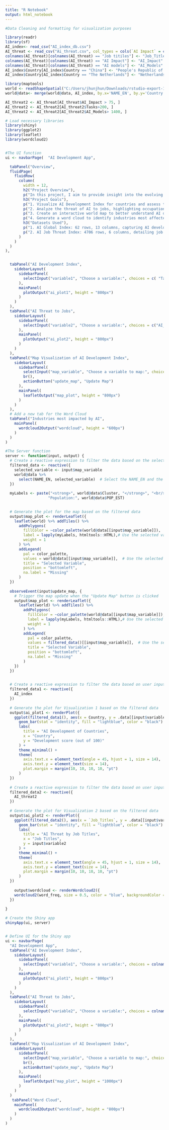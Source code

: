 ---
title: "R Notebook"
output: html_notebook
---


```{r}

#Data Cleaning and formatting for visualization purposes

library(readr)
library(sf)
AI_index<- read_csv("AI_index_db.csv")
AI_threat <- read_csv("Ai_threat.csv", col_types = cols(`AI Impact` = col_number())) 
colnames(AI_threat)[colnames(AI_threat) == "Job titiles"] <- "Job_Titles"
colnames(AI_threat)[colnames(AI_threat) == "AI Impact"] <- "AI_Impact"
colnames(AI_threat)[colnames(AI_threat) == "AI models"] <- "AI_Models"
AI_index$Country[AI_index$Country == "China"] <- "People's Republic of China"
AI_index$Country[AI_index$Country == "The Netherlands"] <- "Netherlands"

library(maptools)
world <- readShapeSpatial("C:/Users/jhunjhun/Downloads/rstudio-export-1/world_shape/ne_50m_admin_0_countries")  ## You will need to change this file path
world@data<- merge(world@data, AI_index, by.x='NAME_EN', by.y='Country')

AI_threat2 <- AI_threat[AI_threat$AI_Impact > 75, ]
AI_threat2 <- AI_threat2[AI_threat2$Tasks>200, ]
AI_threat2 <- AI_threat2[AI_threat2$AI_Models> 1400, ]


```

```{r}
# Load necessary libraries
library(shiny)
library(ggplot2)
library(leaflet)
library(wordcloud2)


#The UI function
ui <- navbarPage(  "AI Development App",

  tabPanel("Overview",
  fluidPage(
    fluidRow(
      column(
        width = 12,
        h2("Project Overview"),
        p("In this project, I aim to provide insight into the evolving landscape of Artificial Intelligence (AI) development and its impact on jobs. Utilizing two Kaggle datasets, I have crafted visualizations to capture the ongoing AI revolution and the challenges it poses to employment."),
        h3("Project Goals"),
        p("1. Visualize AI Development Index for countries and assess the global AI progress."),
        p("2. Analyze the threat of AI to jobs, highlighting occupations most impacted by AI."),
        p("3. Create an interactive world map to better understand AI development indices on a global scale."),
        p("4. Generate a word cloud to identify industries most affected by AI."),
        h3("Datasets Used"),
        p("1. AI Global Index: 62 rows, 13 columns, capturing AI development metrics for countries."),
        p("2. AI Job Threat Index: 4706 rows, 6 columns, detailing job roles and AI's influence.")
      )
    )
  )
),


  tabPanel("AI Development Index",
    sidebarLayout(
      sidebarPanel(
        selectInput("variable1", "Choose a variable:", choices = c( "Talent", "Infrastructure", "Operating Environment","Research","Development",              "Government Strategy","Commercial","Total score"))
      ),
      mainPanel(
        plotOutput("ai_plot1", height = "800px")
      )
    )
  ),
  tabPanel("AI Threat to Jobs",
    sidebarLayout(
      sidebarPanel(
        selectInput("variable2", "Choose a variable:", choices = c("AI_Impact", "Tasks","AI_Models", "AI_Workload_Ratio", "Domain"))
      ),
      mainPanel(
        plotOutput("ai_plot2", height = "800px")
      )
    )
  ),
  tabPanel("Map Visualization of AI Development Index", 
    sidebarLayout(
      sidebarPanel(
        selectInput("map_variable", "Choose a variable to map:", choices = c( "Talent", "Infrastructure", "Operating Environment","Research","Development",              "Government Strategy","Commercial","Total score")),
        br(),
        actionButton("update_map", "Update Map")
      ),
      mainPanel(
        leafletOutput("map_plot", height = "800px")
      )
    )
  ),
  # Add a new tab for the Word Cloud
  tabPanel("Industries most impacted by AI",
    mainPanel(
      wordcloud2Output("wordcloud", height = "600px")
    )
  )
)

#The Server function
server <- function(input, output) {
  # Create a reactive expression to filter the data based on the selected variable
  filtered_data <- reactive({
    selected_variable <- input$map_variable
    world@data %>%
      select(NAME_EN, selected_variable)  # Select the NAME_EN and the chosen variable
  })
  
  myLabels <- paste("<strong>", world@data$Cluster, "</strong>", "<br/>", 
                   "Population:", world@data$POP_EST)

  
  # Generate the plot for the map based on the filtered data
  output$map_plot <- renderLeaflet({
    leaflet(world) %>% addTiles() %>%
      addPolygons(
        fillColor = ~color_palette(world@data[[input$map_variable]]), 
        label = lapply(myLabels, htmltools::HTML),# Use the selected variable
        weight = 1
      ) %>%
      addLegend(
        pal = color_palette,
        values = world@data[[input$map_variable]],  # Use the selected variable
        title = "Selected Variable",
        position = "bottomleft",
        na.label = "Missing"
      )
  })
  
  observeEvent(input$update_map, {
    # Trigger the map update when the "Update Map" button is clicked
    output$map_plot <- renderLeaflet({
      leaflet(world) %>% addTiles() %>%
        addPolygons(
          fillColor = ~color_palette(world@data[[input$map_variable]]), 
          label = lapply(myLabels, htmltools::HTML),# Use the selected variable
          weight = 1
        ) %>%
        addLegend(
          pal = color_palette,
          values = filtered_data()[[input$map_variable]],  # Use the selected variable
          title = "Selected Variable",
          position = "bottomleft",
          na.label = "Missing"
        )
    })
  })

  
  # Create a reactive expression to filter the data based on user input for Visualization 1
  filtered_data1 <- reactive({
    AI_index
  })
  
  # Generate the plot for Visualization 1 based on the filtered data
  output$ai_plot1 <- renderPlot({
    ggplot(filtered_data1(), aes(x = Country, y = .data[[input$variable1]])) +
      geom_bar(stat = "identity", fill = "lightblue", color = "black") +
      labs(
        title = "AI Development of Countries",
        x = "Country",
        y = "Development score (out of 100)"
      ) +
      theme_minimal() +
      theme(
        axis.text.x = element_text(angle = 45, hjust = 1, size = 14),
        axis.text.y = element_text(size = 14),
        plot.margin = margin(10, 10, 10, 10, "pt")
      )
  })
  
  # Create a reactive expression to filter the data based on user input for Visualization 2
  filtered_data2 <- reactive({
    AI_threat2
  })
  
  # Generate the plot for Visualization 2 based on the filtered data
  output$ai_plot2 <- renderPlot({
    ggplot(filtered_data2(), aes(x = `Job_Titles`, y = .data[[input$variable2]])) +
      geom_bar(stat = "identity", fill = "lightblue", color = "black") +
      labs(
        title = "AI Threat by Job Titles",
        x = "Job Titles",
        y = input$variable2
      ) +
      theme_minimal() +
      theme(
        axis.text.x = element_text(angle = 45, hjust = 1, size = 14),
        axis.text.y = element_text(size = 14),
        plot.margin = margin(10, 10, 10, 10, "pt")
      )
  })
  
    output$wordcloud <- renderWordcloud2({
    wordcloud2(word_freq, size = 0.5, color = "blue", backgroundColor = "white")
  })
    
}

# Create the Shiny app
shinyApp(ui, server)



```
```{r}
# Define UI for the Shiny app
ui <- navbarPage(
  "AI Development App",
  tabPanel("AI Development Index",
    sidebarLayout(
      sidebarPanel(
        selectInput("variable1", "Choose a variable:", choices = colnames(AI_index))
      ),
      mainPanel(
        plotOutput("ai_plot1", height = "800px")
      )
    )
  ),
  tabPanel("AI Threat to Jobs",
    sidebarLayout(
      sidebarPanel(
        selectInput("variable2", "Choose a variable:", choices = colnames(AI_threat))
      ),
      mainPanel(
        plotOutput("ai_plot2", height = "800px")
      )
    )
  ),
  tabPanel("Map Visualization of AI Development Index", 
    sidebarLayout(
      sidebarPanel(
        selectInput("map_variable", "Choose a variable to map:", choices = c( "Talent", "Infrastructure", "Operating Environment","Research","Development",              "Government Strategy","Commercial","Total score")),
        br(),
        actionButton("update_map", "Update Map")
      ),
      mainPanel(
        leafletOutput("map_plot", height = "1000px")
      )
    )
  )
   tabPanel("Word Cloud",
    mainPanel(
      wordcloud2Output("wordcloud", height = "800px")
    )
  )
)
```


